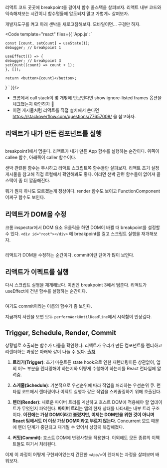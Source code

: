 

리액트 코드 곳곳에 breakpoint를 걸어서 함수 콜스택을 살펴보자. 리액트 내부 코드와 익숙해져보는 시간이니 함수명들에 압도되지 말고 가볍게~ 살펴보자.

개발자도구를 켜고 아래 샌박을 새로고침해보자. 모바일이면... 구경만 하자.

<Code template="react" files={{
    'App.js': `

    const [count, setCount] = useState(1);
    debugger; // breakpoint 1

    useEffect(() => {
    debugger; // breakpoint 3
    setCount((count) => count + 1);
    }, []);

    return <button>{count}</button>;
}
`
}}/>

- 크롬에서 call stack이 몇 개밖에 안보인다면 show ignore-listed frames 옵션을 체크했는지 확인하자 🥲
- 이전 게시물처럼 리액트를 직접 설치해서 쓴다면 https://stackoverflow.com/questions/77657008/ 을 참고하자. 

## 리액트가 내가 만든 컴포넌트를 실행

<Image src={renderStack} alt="" className="object-contain max-w-[256px]"/>

breakpoint1에서 멈춘다. 리액트가 내가 만든 App 함수를 실행하는 순간이다. 위쪽이 callee 함수, 아래쪽이 caller 함수이다.

샌박 관련된 함수는 무시하고 리액트 스크립트쪽 함수들만 살펴보자. <Link locale="ko" href="/react/setup">리액트 초기 설정</Link> 게시물을 참고해 직접 로컬에서 확인해봐도 좋다. 이러면 샌박 관련 함수들이 없어져 콜스택이 좀 더 깔끔해진다.

뭐가 뭔지 하나도 모르겠는게 정상이다. render 함수도 보이고 FunctionComponent 어쩌구 함수도 보인다.

## 리액트가 DOM을 수정

크롬 inspector에서 DOM 요소 우클릭을 하면 DOM이 바뀔 때 breakpoint를 설정할 수 있다. `<div id="root"></div>` 에 breakpoint를 걸고 스크립트 실행을 재개해보자. 

<Image src={domStack} alt=""  className="object-contain max-w-[256px]" />

리액트가 DOM을 수정하는 순간이다. commit이란 단어가 많이 보인다. 

## 리액트가 이펙트를 실행

다시 스크립트 실행을 재개해보다. 이번엔 breakpoint 3에서 멈춘다. 리액트가 useEffect에 건넨 함수를 실행하는 순간이다.

<Image src={effectStack} alt="" className="object-contain max-w-[256px]" />

여기도 commit이라는 이름의 함수가 좀 보인다. 

지금까지 사진을 보면 모두 `performWorkUntilDeadline`에서 시작함이 인상깊다. 

## Trigger, Schedule, Render, Commit

상황별로 호출되는 함수가 다름을 확인했다. 리액트가 우리가 만든 컴포넌트를 렌더하고 리렌더하는 과정은 아래와 같이 나눌 수 있다. [출처](https://jser.dev/2023-07-11-overall-of-react-internals)

1. **트리거(Trigger)**: 초기 마운트든 state hook으로 인한 재렌더링이든 상관없이, 앱의 어느 부분을 렌더링해야 하는지와 어떻게 수행해야 하는지를 React 런타임에 알려줌.

2. **스케줄(Schedule)**: 기본적으로 우선순위에 따라 작업을 처리하는 우선순위 큐. 런타임 코드에서 렌더링이나 이펙트 실행과 같은 작업을 스케줄링하기 위해 호출된다. 

3. **렌더(Render)**: 새로운 파이버 트리를 계산하고 호스트 DOM에 적용해야 할 업데이트가 무엇인지 파악한다. **파이버 트리**는 앱의 현재 상태를 나타내는 내부 트리 구조이다. **이전에는 가상 DOM이라고 불렸지만, 이제는 DOM만을 위한 것이 아니며 React 팀에서도 더 이상 가상 DOM이라고 부르지 않는다**.
Concurrent 모드 때문에 렌더 단계가 중단되고 재개될 수 있어서 상당히 복잡해졌다.

4. **커밋(Commit)**: 호스트 DOM에 변경사항을 적용한다. 이외에도 모든 종류의 이펙트들도 여기서 처리된다.

이제 이 과정이 어떻게 구현되어있는지 간단한 `<App/>`이 렌더되는 과정을 살펴보며 배워보자.
